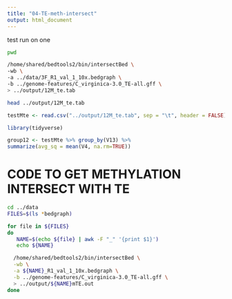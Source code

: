 ```yaml
---
title: "04-TE-meth-intersect"
output: html_document
---
```


test run on one

```bash
pwd

```

```bash
/home/shared/bedtools2/bin/intersectBed \
-wb \
-a ../data/3F_R1_val_1_10x.bedgraph \
-b ../genome-features/C_virginica-3.0_TE-all.gff \
> ../output/12M_te.tab
```

```bash
head ../output/12M_te.tab
```


```r
testMte <- read.csv("../output/12M_te.tab", sep = "\t", header = FALSE)
```


```r
library(tidyverse)
```


```r
group12 <- testMte %>% group_by(V13) %>%
summarize(avg_sq = mean(V4, na.rm=TRUE))
```






# CODE TO GET METHYLATION INTERSECT WITH TE

```bash
cd ../data
FILES=$(ls *bedgraph)

for file in ${FILES}
do
   NAME=$(echo ${file} | awk -F "_" '{print $1}')
   echo ${NAME}

  /home/shared/bedtools2/bin/intersectBed \
  -wb \
  -a ${NAME}_R1_val_1_10x.bedgraph \
  -b ../genome-features/C_virginica-3.0_TE-all.gff \
  > ../output/${NAME}mTE.out
done  



```

